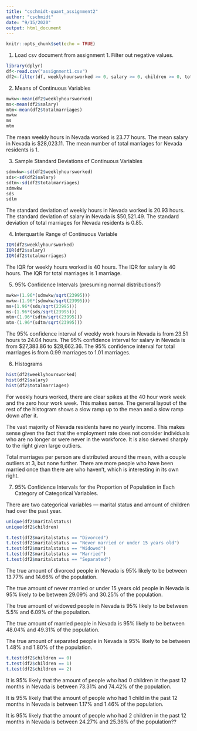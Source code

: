 ```yaml
---
title: "cschmidt-quant_assignment2"
author: "cschmidt"
date: "9/15/2020"
output: html_document
---
```


```r
knitr::opts_chunk$set(echo = TRUE)
```

1. Load csv document from assignment 1. Filter out negative values.

```r
library(dplyr)
df<-read.csv("assignment1.csv")
df2<-filter(df, weeklyhoursworked >= 0, salary >= 0, children >= 0, totalmarriages >= 0) 

```



2. Means of Continuous Variables

```r

mwkw<-mean(df2$weeklyhoursworked)
ms<-mean(df2$salary)
mtm<-mean(df2$totalmarriages)
mwkw
ms
mtm

```
The mean weekly hours in Nevada worked is 23.77 hours. 
The mean salary in Nevada is $28,023.11.
The mean number of total marriages for Nevada residents is 1. 

3. Sample Standard Deviations of Continuous Variables

```r
sdmwkw<-sd(df2$weeklyhoursworked)
sds<-sd(df2$salary)
sdtm<-sd(df2$totalmarriages)
sdmwkw
sds
sdtm
```

The standard deviation of weekly hours in Nevada worked is 20.93 hours. 
The standard deviation of salary in Nevada is $50,521.49.
The standard deviation of total marriages for Nevada residents is 0.85.

4. Interquartile Range of Continuous Variable

```r
IQR(df2$weeklyhoursworked)
IQR(df2$salary)
IQR(df2$totalmarriages)
```

The IQR for weekly hours worked is 40 hours.
The IQR for salary is 40 hours. 
The IQR for total marriages is 1 marriage. 

5. 95% Confidence Intervals (presuming normal distributions?)

```r
mwkw+(1.96*(sdmwkw/sqrt(23995)))
mwkw-(1.96*(sdmwkw/sqrt(23995)))
ms+(1.96*(sds/sqrt(23995)))
ms-(1.96*(sds/sqrt(23995)))
mtm+(1.96*(sdtm/sqrt(23995)))
mtm-(1.96*(sdtm/sqrt(23995)))


```

The 95% confidence interval of weekly work hours in Nevada is from 23.51 hours to 24.04 hours. 
The 95% confidence interval for salary in Nevada is from $27,383.86 to $28,662.36.
The 95% confidence interval for total marriages is from 0.99 marriages to 1.01 marriages. 

6. Histograms

```r
hist(df2$weeklyhoursworked)
hist(df2$salary)
hist(df2$totalmarriages)
```
For weekly hours worked, there are clear spikes at the 40 hour work week and the zero hour work week. This makes sense. The general layout of the rest of the histogram shows a slow ramp up to the mean and a slow ramp down after it. 

The vast majority of Nevada residents have no yearly income. This makes sense given the fact that the employment rate does not consider individuals who are no longer or were never in the workforce. It is also skewed sharply to the right given large outliers. 

Total marriages per person are distributed around the mean, with a couple outliers at 3, but none further. There are more people who have been married once than there are who haven't, which is interesting in its own right. 

7. 95% Confidence Intervals for the Proportion of Population in Each Category of Categorical Variables. 

There are two categorical variables — marital status and amount of children had over the past year. 

```r
unique(df2$maritalstatus)
unique(df2$children)
```

```r
t.test(df2$maritalstatus == "Divorced")
t.test(df2$maritalstatus == "Never married or under 15 years old")
t.test(df2$maritalstatus == "Widowed")
t.test(df2$maritalstatus == "Married")
t.test(df2$maritalstatus == "Separated")
```

The true amount of divorced people in Nevada is 95% likely to be between 13.77% and 14.66% of the population. 

The true amount of never married or under 15 years old people in Nevada is 95% likely to be between 29.09% and 30.25% of the population. 

The true amount of widowed people in Nevada is 95% likely to be between 5.5% and 6.09% of the population. 

The true amount of married people in Nevada is 95% likely to be between 48.04% and 49.31% of the population. 

The true amount of separated people in Nevada is 95% likely to be between 1.48% and 1.80% of the population. 
```r

t.test(df2$children == 0)
t.test(df2$children == 1)
t.test(df2$children == 2)

```

It is 95% likely that the amount of people who had 0 children in the past 12 months in Nevada is between 73.31% and 74.42% of the population.

It is 95% likely that the amount of people who had 1 child in the past 12 months in Nevada is between 1.17% and 1.46% of the population. 

It is 95% likely that the amount of people who had 2 children in the past 12 months in Nevada is between 24.27% and 25.36% of the population??
